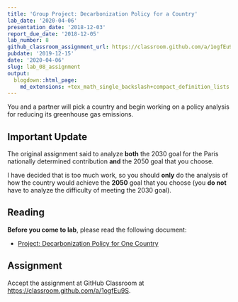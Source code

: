 ```yaml
---
title: 'Group Project: Decarbonization Policy for a Country'
lab_date: '2020-04-06'
presentation_date: '2018-12-03'
report_due_date: '2018-12-05'
lab_number: 8
github_classroom_assignment_url: https://classroom.github.com/a/1ogfEu9S
pubdate: '2019-12-15'
date: '2020-04-06'
slug: lab_08_assignment
output:
  blogdown::html_page:
    md_extensions: +tex_math_single_backslash+compact_definition_lists
---
```

You and a partner will pick a country and begin working on a policy analysis for reducing its greenhouse gas emissions.

## Important Update

The original assignment said to analyze **both** the 2030 goal for the Paris nationally determined contribution **and** the 2050 goal that you choose. 

I have decided that is too much work, so you should **only** do the analysis of how the country would achieve the **2050** goal that you choose (you **do not** have to analyze the difficulty of meeting the 2030 goal).

## Reading

**Before you come to lab**, please read the following document:

* [Project: Decarbonization Policy for One Country](/lab_docs/lab_08_assignment)

## Assignment

Accept the assignment at GitHub Classroom at <https://classroom.github.com/a/1ogfEu9S>.
